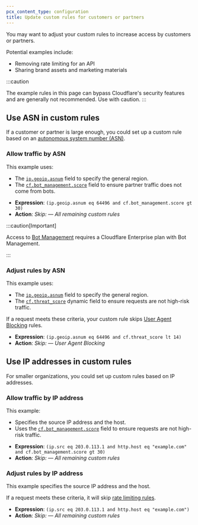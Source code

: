 ```yaml
---
pcx_content_type: configuration
title: Update custom rules for customers or partners
---
```


You may want to adjust your custom rules to increase access by customers or partners.

Potential examples include:

- Removing rate limiting for an API
- Sharing brand assets and marketing materials

:::caution

The example rules in this page can bypass Cloudflare's security features and are generally not recommended. Use with caution.
:::

## Use ASN in custom rules

If a customer or partner is large enough, you could set up a custom rule based on an [autonomous system number (ASN)](https://www.cloudflare.com/learning/network-layer/what-is-an-autonomous-system/).

### Allow traffic by ASN

This example uses:

- The [`ip.geoip.asnum`](/ruleset-engine/rules-language/fields/standard-fields/#ipsrcasnum) field to specify the general region.
- The [`cf.bot_management.score`](/ruleset-engine/rules-language/fields/dynamic-fields/#cfbot_managementscore) field to ensure partner traffic does not come from bots.

* **Expression**: `(ip.geoip.asnum eq 64496 and cf.bot_management.score gt 30)`
* **Action**: <em>Skip:</em>
  — <em>All remaining custom rules</em>

:::caution[Important]

Access to [Bot Management](/bots/plans/bm-subscription/) requires a Cloudflare Enterprise plan with Bot Management.

:::

### Adjust rules by ASN

This example uses:

- The [`ip.geoip.asnum`](/ruleset-engine/rules-language/fields/standard-fields/#ipsrcasnum) field to specify the general region.
- The [`cf.threat_score`](/ruleset-engine/rules-language/fields/dynamic-fields/#cfthreat_score) dynamic field to ensure requests are not high-risk traffic.

If a request meets these criteria, your custom rule skips [User Agent Blocking](/waf/tools/user-agent-blocking/) rules.

- **Expression**: `(ip.geoip.asnum eq 64496 and cf.threat_score lt 14)`
- **Action**: <em>Skip:</em>
  — <em>User Agent Blocking</em>

## Use IP addresses in custom rules

For smaller organizations, you could set up custom rules based on IP addresses.

### Allow traffic by IP address

This example:

- Specifies the source IP address and the host.
- Uses the [`cf.bot_management.score`](/ruleset-engine/rules-language/fields/dynamic-fields/#cfbot_managementscore) field to ensure requests are not high-risk traffic.

* **Expression**: `(ip.src eq 203.0.113.1 and http.host eq "example.com" and cf.bot_management.score gt 30)`
* **Action**: <em>Skip:</em>
  — <em>All remaining custom rules</em>

### Adjust rules by IP address

This example specifies the source IP address and the host.

If a request meets these criteria, it will skip [rate limiting rules](/waf/rate-limiting-rules/).

- **Expression**: `(ip.src eq 203.0.113.1 and http.host eq "example.com")`
- **Action**: <em>Skip:</em>
  — <em>All remaining custom rules</em>
